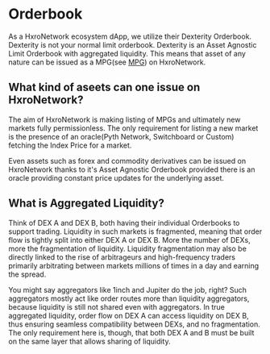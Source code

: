 # Orderbook

As a HxroNetwork ecosystem dApp, we utilize their Dexterity Orderbook. Dexterity is not your normal limit orderbook.
Dexterity is an Asset Agnostic Limit Orderbook with aggregated liquidity. This means that asset of any nature can be issued
as a MPG(see [MPG](/mpg)) on HxroNetwork.

## What kind of aseets can one issue on HxroNetwork?

The aim of HxroNetwork is making listing of MPGs and ultimately new markets fully permissionless. The only requirement for listing
a new market is the presence of an oracle(Pyth Network, Switchboard or Custom) fetching the Index Price for a market.

Even assets such as forex and commodity derivatives can be issued on HxroNetwork thanks to it's Asset Agnostic Orderbook provided there
is an oracle providing constant price updates for the underlying asset.

## What is Aggregated Liquidity?

Think of DEX A and DEX B, both having their individual Orderbooks to support trading. Liquidity in such markets is fragmented, meaning
that order flow is tightly split into either DEX A or DEX B. More the number of DEXs, more the fragmentation of liquidity. Liquidity
fragmentation may also be directly linked to the rise of arbitrageurs and high-frequency traders primarily arbitrating between markets millions
of times in a day and earning the spread.

You might say aggregators like 1inch and Jupiter do the job, right? Such aggregators mostly act like order routes more than liquidity
aggregators, because liquidity is still not shared even with aggregators. In true aggregated liquidity, order flow on DEX A can access
liquidity on DEX B, thus ensuring seamless compatibility between DEXs, and no fragmentation. The only requirement here is, though,
that both DEX A and B must be built on the same layer that allows sharing of liquidity.
